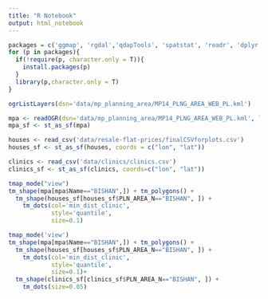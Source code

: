 ```yaml
---
title: "R Notebook"
output: html_notebook
---
```


```r
packages = c('ggmap', 'rgdal','qdapTools', 'spatstat', 'readr', 'dplyr', 'sf', 'tmap','tmaptools')
for (p in packages){ 
  if(!require(p, character.only = T)){
    install.packages(p) 
  }
  library(p,character.only = T) 
}
```


```r
ogrListLayers(dsn='data/mp_planning_area/MP14_PLNG_AREA_WEB_PL.kml')

mpa <- readOGR(dsn='data/mp_planning_area/MP14_PLNG_AREA_WEB_PL.kml', layer='MP14_PLNG_AREA_WEB_PL')
mpa_sf <- st_as_sf(mpa)

houses <- read_csv('data/resale-flat-prices/finalCSVforplots.csv')
houses_sf <- st_as_sf(houses, coords = c("lon", "lat"))

clinics <- read_csv('data/clinics/clinics.csv')
clinics_sf <- st_as_sf(clinics, coords=c("lon", "lat"))
```

```r
tmap_mode("view")
tm_shape(mpa[mpa$Name=="BISHAN",]) + tm_polygons() +
  tm_shape(houses_sf[houses_sf$PLN_AREA_N=="BISHAN", ]) +
    tm_dots(col='min_dist_clinic',
            style='quantile',
            size=0.1)
```

```r
tmap_mode('view')
tm_shape(mpa[mpa$Name=="BISHAN",]) + tm_polygons() +
  tm_shape(houses_sf[houses_sf$PLN_AREA_N=="BISHAN", ]) +
    tm_dots(col='min_dist_clinic',
            style='quantile',
            size=0.1)+
  tm_shape(clinics_sf[clinics_sf$PLN_AREA_N=="BISHAN", ]) +
    tm_dots(size=0.05)
```

```r

```

```r

```

```r

```

```r

```

```r

```

```r

```

```r

```

```r

```

```r

```
